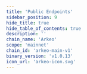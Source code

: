 ```yaml
---
title: 'Public Endpoints'
sidebar_position: 9
hide_title: true
hide_table_of_contents: true
description: ''
chain_name: 'Arkeo'
scope: 'mainnet'
chain_id: 'arkeo-main-v1'
binary_version: 'v1.0.13'
icon_url: 'arkeo-icon.svg'
---
```



<PageTitle
  iconUrl="img/arkeo-icon.svg"
  title="Arkeo Public Endpoints"
  chainId="arkeo-main-v1"
  version="v1.0.13"
/>

<PublicEndpoints
  chainId="arkeo-main-v1"
  primaryRpcUrl="https://arkeo-rpc.noders.services"
  primaryApiUrl="https://arkeo-api.noders.services"
  primaryGrpcUrl="arkeo-grpc.noders.services:443"
  primaryJsonRpcUrl=""
/>